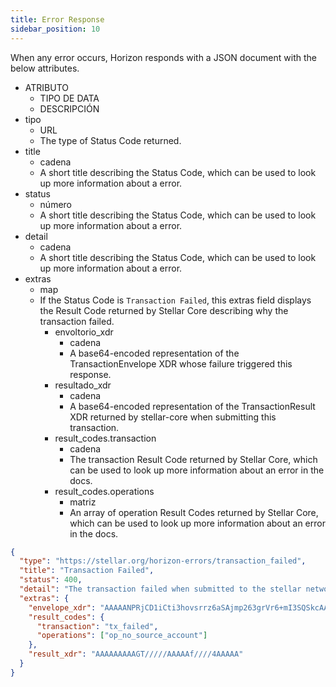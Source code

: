 ```yaml
---
title: Error Response
sidebar_position: 10
---
```



When any error occurs, Horizon responds with a JSON document with the below attributes.

<AttributeTable>

- ATRIBUTO
  - TIPO DE DATA
  - DESCRIPCIÓN
- tipo
  - URL
  - The type of Status Code returned.
- title
  - cadena
  - A short title describing the Status Code, which can be used to look up more information about a error.
- status
  - número
  - A short title describing the Status Code, which can be used to look up more information about a error.
- detail
  - cadena
  - A short title describing the Status Code, which can be used to look up more information about a error.
- extras
  - map
  - If the Status Code is `Transaction Failed`, this extras field displays the Result Code returned by Stellar Core describing why the transaction failed.
    - envoltorio_xdr
      - cadena
      - A base64-encoded representation of the TransactionEnvelope XDR whose failure triggered this response.
    - resultado_xdr
      - cadena
      - A base64-encoded representation of the TransactionResult XDR returned by stellar-core when submitting this transaction.
    - result_codes.transaction
      - cadena
      - The transaction Result Code returned by Stellar Core, which can be used to look up more information about an error in the docs.
    - result_codes.operations
      - matriz
      - An array of operation Result Codes returned by Stellar Core, which can be used to look up more information about an error in the docs.

</AttributeTable>

<ExampleResponse>

```json
{
  "type": "https://stellar.org/horizon-errors/transaction_failed",
  "title": "Transaction Failed",
  "status": 400,
  "detail": "The transaction failed when submitted to the stellar network. The `extras.result_codes` field on this response contains further details.  Descriptions of each code can be found at: https://www.stellar.org/developers/learn/concepts/list-of-operations.html",
  "extras": {
    "envelope_xdr": "AAAAANPRjCD1iCti3hovsrrz6aSAjmp263grVr6+mI3SQSkcAAAAZAAPRLgAAAADAAAAAAAAAAAAAAABAAAAAQAAAACuSL9OciKkFztj4d3zuadl20HHObu+7qJenBxHPrMayQAAAAUAAAABAAAAANPRjCD1iCti3hovsrrz6aSAjmp263grVr6+mI3SQSkcAAAAAAAAAAAAAAAAAAAAAAAAAAAAAAAAAAAAAAAAAAAAAAAAAAAAAtJBKRwAAABA1N0iqDAgqS6+3RIZGoNB9OXrY3wd/nLruXYi+eiTt4jn94fLVLwAw6jJCaK+qxStwO7c4kP6u5k0RPbuYC55CT6zGskAAABAiUGCNCS4pGlfcRmi82kbralzcFlTQAFzLyfUrYGn3RtQ4p/7TUwAqIanVoWGfEqzIJo64ZT+mYtJ72BfI+FiDg==",
    "result_codes": {
      "transaction": "tx_failed",
      "operations": ["op_no_source_account"]
    },
    "result_xdr": "AAAAAAAAAGT/////AAAAAf////4AAAAA"
  }
}
```

</ExampleResponse>
